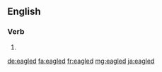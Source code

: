 ==English==

===Verb===
{{head|en}}

# {{en-past of|eagle}}

[[de:eagled]]
[[fa:eagled]]
[[fr:eagled]]
[[mg:eagled]]
[[ja:eagled]]